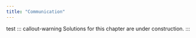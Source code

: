 ```yaml
---
title: "Communication"
---
```

test
::: callout-warning
Solutions for this chapter are under construction.
:::
